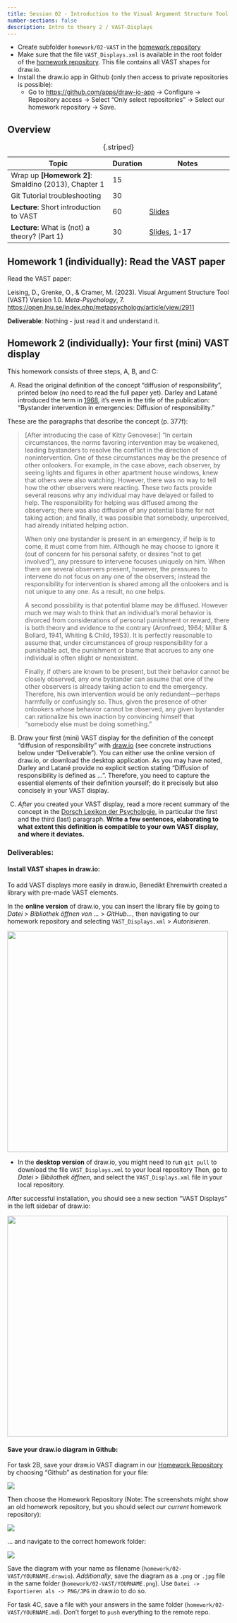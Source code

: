 ---
title: Session 02 - Introduction to the Visual Argument Structure Tool
number-sections: false
description: Intro to theory 2 / VAST-Displays
---

::: {.callout-note collapse="true" title="Instructor notes"}
- Create subfolder `homework/02-VAST` in the [homework repository]({{< var homework_repo >}})
- Make sure that the file `VAST_Displays.xml` is available in the root folder of the [homework repository]({{< var homework_repo >}}). This file contains all VAST shapes for draw.io.
- Install the draw.io app in Github (only then access to private repositories is possible):
  - Go to [https://github.com/apps/draw-io-app](https://github.com/apps/draw-io-app) → Configure → Repository access → Select "Only select repositories" → Select our homework repository → Save.
:::

## Overview

| Topic                                                | Duration | Notes                                         |
| ---------------------------------------------------- | -------- | --------------------------------------------- |
| Wrap up **[Homework 2]**: Smaldino (2013), Chapter 1 | 15       |                                               |
| Git Tutorial troubleshooting                         | 30       |                                               |
| **Lecture**: Short introduction to VAST              | 60       | [Slides](../lectures/VAST/VAST_Intro.qmd)     |
| **Lecture**: What is (not) a theory? (Part 1)        | 30       | [Slides](../lectures/Intro2/Intro2.qmd), 1-17 |

: {.striped}


## Homework 1 (individually): Read the VAST paper

Read the VAST paper:

Leising, D., Grenke, O., & Cramer, M. (2023). Visual Argument Structure Tool (VAST) Version 1.0. *Meta-Psychology*, 7. [https://open.lnu.se/index.php/metapsychology/article/view/2911](https://open.lnu.se/index.php/metapsychology/article/view/2911)

**Deliverable**: Nothing - just read it and understand it.



## Homework 2 (individually): Your first (mini) VAST display

This homework consists of three steps, A, B, and C:

(A) Read the original definition of the concept "diffusion of responsibility", printed below (no need to read the full paper yet). Darley and Latané introduced the term in [1968](https://doi.apa.org/doi/10.1037/h0025589), it's even in the title of the publication: "Bystander intervention in emergencies: Diffusion of responsibility."

These are the paragraphs that describe the concept (p. 377f):

> [After introducing the case of Kitty Genovese:] "In certain circumstances, the norms favoring intervention may be weakened, leading bystanders to resolve the conflict in the direction of nonintervention. One of these circumstances may be the presence of other onlookers. For example, in the case above, each observer, by seeing lights and figures in other apartment house windows, knew that others were also watching. However, there was no way to tell how the other observers were reacting. These two facts provide several reasons why any individual may have delayed or failed to help. The responsibility for helping was diffused among the observers; there was also diffusion of any potential blame for not taking action; and finally, it was possible that somebody, unperceived, had already initiated helping action. 
> 
> When only one bystander is present in an emergency, if help is to come, it must come from him. Although he may choose to ignore it (out of concern for his personal safety, or desires "not to get involved"), any pressure to intervene focuses uniquely on him. When there are several observers present, however, the pressures to intervene do not focus on any one of the observers; instead the responsibility for intervention is shared among all the onlookers and is not unique to any one. As a result, no one helps. 
> 
> A second possibility is that potential blame may be diffused. However much we may wish to think that an individual's moral behavior is divorced from considerations of personal punishment or reward, there is both theory and evidence to the contrary (Aronfreed, 1964; Miller & Bollard, 1941, Whiting & Child, 19S3). It is perfectly reasonable to assume that, under circumstances of group responsibility for a punishable act, the punishment or blame that accrues to any one individual is often slight or nonexistent. 
> 
> Finally, if others are known to be present, but their behavior cannot be closely observed, any one bystander can assume that one of the other observers is already taking action to end the emergency. Therefore, his own intervention would be only redundant—perhaps harmfully or confusingly so. Thus, given the presence of other onlookers whose behavior cannot be observed, any given bystander can rationalize his own inaction by convincing himself that "somebody else must be doing something."

(B) Draw your first (mini) VAST display for the definition of the concept "diffusion of responsibility" with [draw.io](https://app.diagrams.net) (see concrete instructions below under "Deliverable"). You can either use the online version of draw.io, or download the desktop application.
As you may have noted, Darley and Latané provide no explicit section stating "Diffusion of responsibility is defined as ...". Therefore, you need to capture the essential elements of their definition yourself; do it precisely but also concisely in your VAST display.

(C) *After* you created your VAST display, read a more recent summary of the concept in the [Dorsch Lexikon der Psychologie](https://dorsch.hogrefe.com/stichwort/diffusion-der-verantwortung), in particular the first and the third (last) paragraph.
**Write a few sentences, elaborating to what extent this definition is compatible to your own VAST display, and where it deviates.**

<!-- Notes:
In the Dorsch text, the definition mostly relates to the empirical phenomenon that the helping behavior is diminished. But then the label does not really fit, because this refers to a suggested psychological process with unobservable psychological variables (i.e., the feeling of responsibility). In theory, the empirical phenomenon ("less helping") could be there *without* a decrease in felt responsibility.

One sentence seems to be tautological (at least when you read the label literally): "Die Erklärung der Diffusion der Verantwortung besteht nach Latané und Nida (1981) darin, dass sich Zeugen einer Notlage weniger für eine Intervention verantwortlich fühlen, wenn sie Teil einer Gruppe sind."

Last paragraph: "Neben der Diffusion der Verantwortung trägt auch die pluralistische Ignoranz und die Hemmung durch die Beobachtung durch andere zur Verringerung der Interventionsbereitschaft" -> if "diffusion of responsibility" *IS* "Verringerung der Interventionsbereitschaft", then this sentence is tautological as well.
 -->


### Deliverables:

#### Install VAST shapes in draw.io:

To add VAST displays more easily in draw.io, Benedikt Ehrenwirth created a library with pre-made VAST elements.

In the **online version** of draw.io, you can insert the library file by going to *Datei* > *Bibliothek öffnen von ...* > *GitHub...*, then navigating to our homework repository and selecting `VAST_Displays.xml` > *Autorisieren*.

![](img/S2_drawio_lib0.png){width="500px"}

- In the **desktop version** of draw.io, you might need to run `git pull` to download the file `VAST_Displays.xml` to your local repository Then, go to *Datei* > *Bibliothek öffnen*, and select the `VAST_Displays.xml` file in your local repository.

After successful installation, you should see a new section "VAST Displays" in the left sidebar of draw.io:

![](img/S2_drawio_lib1.png){width="500px"}



#### Save your draw.io diagram in Github:

For task 2B, save your draw.io VAST diagram in our [Homework Repository]({{< var homework_repo >}}) by choosing "Github" as destination for your file:

![](img/S2_drawio_0.png)

Then choose the Homework Repository (Note: The screenshots might show an old homework repository, but you should select *our current* homework repository):

![](img/S2_drawio_1.png)

... and navigate to the correct homework folder:

![](img/S2_drawio_2.png)

Save the diagram with your name as filename (`homework/02-VAST/YOURNAME.drawio`).
*Additionally*, save the diagram as a `.png` or `.jpg` file in the same folder (`homework/02-VAST/YOURNAME.png`). Use `Datei -> Exportieren als -> PNG/JPG` in draw.io to do so.

For task 4C, save a file with your answers in the same folder (`homework/02-VAST/YOURNAME.md`). Don't forget to `push` everything to the remote repo.



<!-- - Reflect with a few sentences: What does the chosen label "diffusion" imply for the process? What analogy does it suggest, and what are the implications if this analogy is taken literally? -->

<!-- 
Analogy: Diffusion of molecules in gases.
Possible implications:
(a) Responsibility is a fixed quantity
(b) Diffusion means that it flows to all corners of the room until the pressure is equally distributed. Adding more persons to the group is like opening up new adjactent rooms, where the gases diffuse into.
(c) If the room suddenly gets larger, the gas does not suddenly jump to a uniform distribution - it slowly diffuses to equalize the pressure/concentration of molecules. Is that the same in groups? If you start alone, and then more people are added to the group?
 -->
